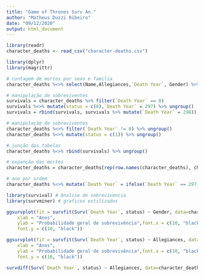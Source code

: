 ---
title: "Game of Thrones Surv An."
author: "Matheus Duzzi Ribeiro"
date: "09/12/2020"
output: html_document
---


```{r}
library(readr)
character_deaths <- read_csv("character-deaths.csv")
```

```{r}
library(dplyr)
library(magrittr)

# contagem de mortos por sexo e familia
character_deaths %<>% select(Name,Allegiances,`Death Year`, Gender) %>% mutate(`Death Year` = ifelse(is.na(`Death Year`) == TRUE,0,`Death Year`)) %>% group_by(`Death Year`,Allegiances,Gender) %>% count() %>% ungroup()

# manipulação de sobreviventes
survivals = character_deaths %>% filter(`Death Year` == 0) 
survivals %<>% mutate(status = c(0),`Death Year` = 297) %>% ungroup()
survivals = rbind(survivals, survivals %>% mutate(`Death Year` = 298)) %>% rbind(survivals %>% mutate(`Death Year` = 299)) %>% rbind(survivals %>% mutate(`Death Year` = 300)) %>% ungroup()

# manipulação de sobreviventes
character_deaths %<>% filter(`Death Year` != 0) %>% ungroup() 
character_deaths %<>% mutate(status = c(1)) %>% ungroup()

# junção das tabelas
character_deaths %<>% rbind(survivals) %>% ungroup()
```

```{r}
# expanção das mortes
character_deaths = character_deaths[rep(row.names(character_deaths), character_deaths$n), 1:5] %>% select(-n) %>% ungroup()

# ano por ordem
character_deaths %<>% mutate(`Death Year` = ifelse(`Death Year` == 297,1,`Death Year`), `Death Year` = ifelse(`Death Year` == 298,2,`Death Year`), `Death Year` = ifelse(`Death Year` == 299,3,`Death Year`), `Death Year` = ifelse(`Death Year` == 300,4,`Death Year`))
```

```{r}
library(survival) # Analise de sobrevivencia
library(survminer) # graficos estilizados

ggsurvplot(fit = survfit(Surv(`Death Year`, status) ~ Gender, data=character_deaths), 
    xlab = "Anos", 
    ylab = "Probabilidade geral de sobrevivência",font.x = c(10, "black"),
    font.y = c(10, "black"))
```

```{r}
ggsurvplot(fit = survfit(Surv(`Death Year`, status) ~ Allegiances, data=character_deaths), 
    xlab = "Anos", 
    ylab = "Probabilidade geral de sobrevivência",font.x = c(10, "black"),
    font.y = c(10, "black"))
```

```{r}
survdiff(Surv(`Death Year`, status) ~ Allegiances, data=character_deaths,rho=0)
```

